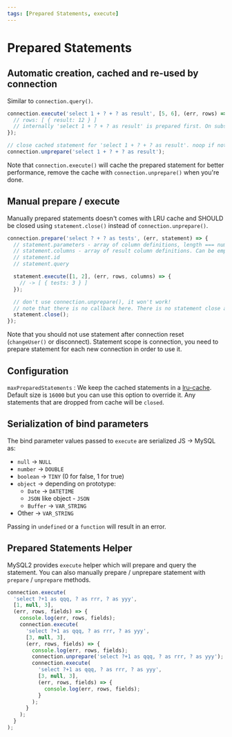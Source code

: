 ```yaml
---
tags: [Prepared Statements, execute]
---
```


# Prepared Statements

## Automatic creation, cached and re-used by connection

Similar to `connection.query()`.

```js
connection.execute('select 1 + ? + ? as result', [5, 6], (err, rows) => {
  // rows: [ { result: 12 } ]
  // internally 'select 1 + ? + ? as result' is prepared first. On subsequent calls cached statement is re-used
});

// close cached statement for 'select 1 + ? + ? as result'. noop if not in cache
connection.unprepare('select 1 + ? + ? as result');
```

Note that `connection.execute()` will cache the prepared statement for better performance, remove the cache with `connection.unprepare()` when you're done.

## Manual prepare / execute

Manually prepared statements doesn't comes with LRU cache and SHOULD be closed using `statement.close()` instead of `connection.unprepare()`.

```js
connection.prepare('select ? + ? as tests', (err, statement) => {
  // statement.parameters - array of column definitions, length === number of params, here 2
  // statement.columns - array of result column definitions. Can be empty if result schema is dynamic / not known
  // statement.id
  // statement.query

  statement.execute([1, 2], (err, rows, columns) => {
    // -> [ { tests: 3 } ]
  });

  // don't use connection.unprepare(), it won't work!
  // note that there is no callback here. There is no statement close ack at protocol level.
  statement.close();
});
```

Note that you should not use statement after connection reset (`changeUser()` or disconnect). Statement scope is connection, you need to prepare statement for each new connection in order to use it.

## Configuration

`maxPreparedStatements` : We keep the cached statements in a [lru-cache](https://github.com/isaacs/node-lru-cache). Default size is `16000` but you can use this option to override it. Any statements that are dropped from cache will be `closed`.

## Serialization of bind parameters

The bind parameter values passed to `execute` are serialized JS -> MySQL as:

- `null` -> `NULL`
- `number` -> `DOUBLE`
- `boolean` -> `TINY` (0 for false, 1 for true)
- `object` -> depending on prototype:
  - `Date` -> `DATETIME`
  - `JSON` like object - `JSON`
  - `Buffer` -> `VAR_STRING`
- Other -> `VAR_STRING`

Passing in `undefined` or a `function` will result in an error.

## Prepared Statements Helper

MySQL2 provides `execute` helper which will prepare and query the statement. You can also manually prepare / unprepare statement with `prepare` / `unprepare` methods.

```js
connection.execute(
  'select ?+1 as qqq, ? as rrr, ? as yyy',
  [1, null, 3],
  (err, rows, fields) => {
    console.log(err, rows, fields);
    connection.execute(
      'select ?+1 as qqq, ? as rrr, ? as yyy',
      [3, null, 3],
      (err, rows, fields) => {
        console.log(err, rows, fields);
        connection.unprepare('select ?+1 as qqq, ? as rrr, ? as yyy');
        connection.execute(
          'select ?+1 as qqq, ? as rrr, ? as yyy',
          [3, null, 3],
          (err, rows, fields) => {
            console.log(err, rows, fields);
          }
        );
      }
    );
  }
);
```

